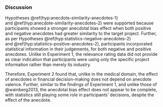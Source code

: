 ### Discussion

Hypotheses \@ref(hyp:anecdote-similarity-anecdotes-1)
and \@ref(hyp:anecdote-similarity-anecdotes-2) were supported because
participants showed a stronger anecdotal bias effect when both positive and
negative anecdotes had greater similarity to the target project. Further, as per
Hypotheses \@ref(hyp:statistics-negative-anecdotes-2)
and \@ref(hyp:statistics-positive-anecdotes-2), participants incorporated
statistical information in their judgements, for both negative and positive
anecdotes. Unlike in Experiment 1, the relevance rating data did not provide as
clear indication that participants were using only the specific project
information rather than merely its industry.

Therefore, Experiment 2 found that, unlike in the medical domain, the effect of
anecdotes in financial decision-making does not depend on anecdote valence.
Further, similar to the findings of Experiment 1, and unlike those of
@wainberg2013, the anecdotal bias effect does not appear to be complete, with
statistics still playing some role in participants' decisions, despite the
effect of the anecdote.
